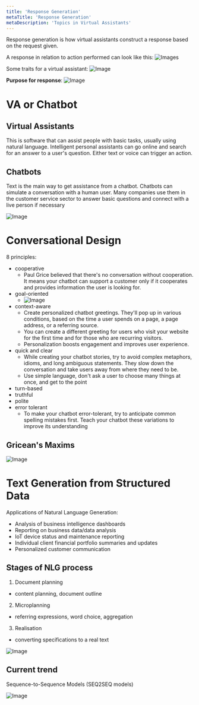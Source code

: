 ```yaml
---
title: 'Response Generation'
metaTitle: 'Response Generation'
metaDescription: 'Topics in Virtual Assistants'
---
```


<link
  rel="stylesheet"
  href="https://cdn.jsdelivr.net/npm/katex@0.11.0/dist/katex.min.css"
  integrity="sha384-BdGj8xC2eZkQaxoQ8nSLefg4AV4/AwB3Fj+8SUSo7pnKP6Eoy18liIKTPn9oBYNG"
  crossOrigin="anonymous"
/>

Response generation is how virtual assistants construct a response based on the request given.

A response in relation to action performed can look like this:
![Images](./images/request_response_generation.png)

Some traits for a virtual assistant:
![Image](./images/traits_of_va.png)

**Purpose for response**:
![Image](./images/purpose_of_response.png)

# VA or Chatbot

## Virtual Assistants

This is software that can assist people with basic tasks, usually using natural language. Intelligent personal assistants can go online and search for an answer to a user's question. Either text or voice can trigger an action.

## Chatbots

Text is the main way to get assistance from a chatbot.
Chatbots can simulate a conversation with a human user. Many
companies use them in the customer service sector to answer basic
questions and connect with a live person if necessary

![Image](https://miro.medium.com/max/1300/1*_5wU2USGmEsv8f8M4Caivw.png)

# Conversational Design

8 principles:

- cooperative
  - Paul Grice believed that there's no conversation without
    cooperation. It means your chatbot can support a customer
    only if it cooperates and provides information the user is
    looking for.
- goal-oriented
  - ![Image](https://www.chatmetrics.com/wp-content/uploads/2020/03/Chatbot-Narrative-flowchart.png)
- context-aware
  - Create personalized chatbot greetings. They'll pop up in
    various conditions, based on the time a user spends on a
    page, a page address, or a referring source.
  - You can create a different greeting for users who visit your
    website for the first time and for those who are recurring
    visitors.
  - Personalization boosts engagement and improves user
    experience.
- quick and clear
  - While creating your chatbot stories, try to avoid complex
    metaphors, idioms, and long ambiguous statements. They
    slow down the conversation and take users away from
    where they need to be.
  - Use simple language, don't ask a user to choose many things
    at once, and get to the point
- turn-based
- truthful
- polite
- error tolerant
  - To make your chatbot error-tolerant, try to anticipate
    common spelling mistakes first. Teach your chatbot these
    variations to improve its understanding

## Gricean's Maxims

![Image](./images/griceans_maxims.png)

# Text Generation from Structured Data

Applications of Natural Language Generation:

- Analysis of business intelligence dashboards
- Reporting on business data/data analysis
- IoT device status and maintenance reporting
- Individual client financial portfolio summaries and updates
- Personalized customer communication

## Stages of NLG process

1. Document planning

- content planning, document outline

2. Microplanning

- referring expressions, word choice, aggregation

3. Realisation

- converting specifications to a real text

![Image](./images/nlg_system.png)

## Current trend

Sequence-to-Sequence Models (SEQ2SEQ models)

![Image](./images/seq2seq.png)
